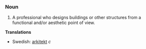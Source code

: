 ===Noun===

#A professional who designs buildings or other structures from a functional and/or aesthetic point of view.
'''Translations'''
*Swedish: [[arkitekt]] ''c''